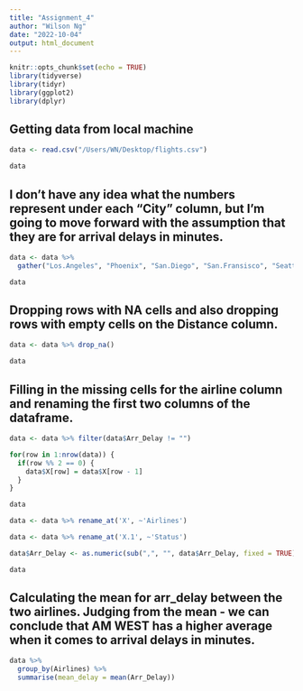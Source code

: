 ```yaml
---
title: "Assignment_4"
author: "Wilson Ng"
date: "2022-10-04"
output: html_document
---
```


```r
knitr::opts_chunk$set(echo = TRUE)
library(tidyverse)
library(tidyr)
library(ggplot2)
library(dplyr)
```

## Getting data from local machine

```r
data <- read.csv("/Users/WN/Desktop/flights.csv")

data
```

## I don't have any idea what the numbers represent under each "City" column, but I'm going to move forward with the assumption that they are for arrival delays in minutes.

```r
data <- data %>%
  gather("Los.Angeles", "Phoenix", "San.Diego", "San.Fransisco", "Seattle", key="Arrivals", value="Arr_Delay")

data
```

## Dropping rows with NA cells and also dropping rows with empty cells on the Distance column.

```r
data <- data %>% drop_na()

data
```

## Filling in the missing cells for the airline column and renaming the first two columns of the dataframe.
```r
data <- data %>% filter(data$Arr_Delay != "")

for(row in 1:nrow(data)) {
  if(row %% 2 == 0) {
    data$X[row] = data$X[row - 1]
  }
}

data
```
```r
data <- data %>% rename_at('X', ~'Airlines')

data <- data %>% rename_at('X.1', ~'Status')

data$Arr_Delay <- as.numeric(sub(",", "", data$Arr_Delay, fixed = TRUE))

data
```
## Calculating the mean for arr_delay between the two airlines. Judging from the mean - we can conclude that AM WEST has a higher average when it comes to arrival delays in minutes.

```r
data %>%
  group_by(Airlines) %>%
  summarise(mean_delay = mean(Arr_Delay))
```